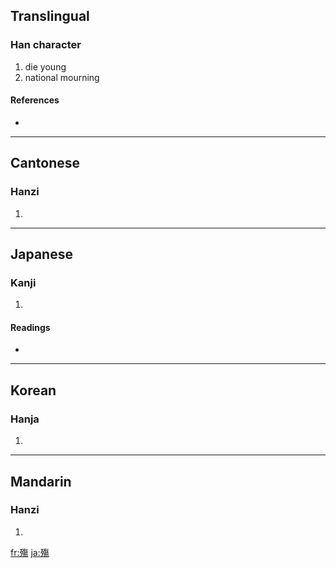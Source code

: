 {{see|殇}}
==Translingual==

===Han character===
{{Han char|rn=78|rad=歹|as=11|sn=15|four=1822<sub>7</sub>|canj=一弓人日竹 (MNOAH)}}

# die young
# national mourning

====References====
* {{Han ref|kx=0583.060|dkj=16557|dj=0975.380|hdz=21393.070|uh=6BA4|ud=27556|bh=BCDC|bd=48348}}

----

==Cantonese==

===Hanzi===
{{yue-hanzi|jyut=|y=seung1}}

# {{defn|Cantonese}}

----

==Japanese==

===Kanji===
{{ja-kanji|grade=|rs=歹11}}

# {{defn|Japanese}}

====Readings====
* {{ja-readings|on=[[しょう]] (shō)|kun=[[わかじに]] (wakajini)}}

----

==Korean==

===Hanja===
{{ko-hanja|hangeul=상|eumhun=|rv=sang|mr=sang|y=sang}}

# {{defn|Korean}}

----

==Mandarin==

===Hanzi===
{{cmn-hanzi|sim=殇|pin=[[shāng]] ([[shang1]])|wg=shang<sup>1</sup>}}

# {{defn|Mandarin}}

[[fr:殤]]
[[ja:殤]]